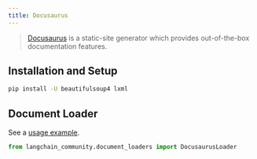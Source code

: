 ```yaml
---
title: Docusaurus
---
```


>[Docusaurus](https://docusaurus.io/) is a static-site generator which provides
> out-of-the-box documentation features.


## Installation and Setup


```bash
pip install -U beautifulsoup4 lxml
```

## Document Loader

See a [usage example](/oss/python/integrations/document_loaders/docusaurus).

```python
from langchain_community.document_loaders import DocusaurusLoader
```
